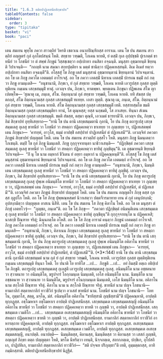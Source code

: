 ```yaml
---
title: "1.6.3 ตติยปาฏิเทสนียสิกฺขาปท"
tableOfContents: false
sidebar:
  order: 3
type: "tipitaka"
basket: "vi"
book: "paci"
---
```



<DynamicBreadcrumb />

<Division number="562" book="paci">

<Paragraph number="1627" book="paci">
เตน สมเยน พุทฺโธ ภควา สาวตฺถิยํ วิหรติ เชตวเน อนาถปิณฺฑิกสฺส อาราเม. เตน โข ปน สมเยน สาวตฺถิยํ อญฺญตรํ กุลํ อุภโตปสนฺนํ โหติ. สทฺธาย วฑฺฒติ, โภเคน หายติ, ยํ ตสฺมิํ กุเล อุปฺปชฺชติ ปุเรภตฺตํ ขาทนียํ วา โภชนียํ วา ตํ สพฺพํ ภิกฺขูนํ วิสฺสชฺเชตฺวา อปฺเปกทา อนสิตา อจฺฉนฺติ. มนุสฺสา อุชฺฌายนฺติ ขิยฺยนฺติ วิปาเจนฺติ—  “กถญฺหิ นาม สมณา สกฺยปุตฺติยา น มตฺตํ ชานิตฺวา ปฏิคฺคเหสฺสนฺติ. อิเม อิเมสํ ทตฺวา อปฺเปกทา อนสิตา อจฺฉนฺตี”ติ.
</Paragraph>

<Paragraph number="1628" book="paci">
อโสฺสสุํ โข ภิกฺขู เตสํ มนุสฺสานํ อุชฺฌายนฺตานํ ขิยฺยนฺตานํ วิปาเจนฺตานํ. อถ โข เต ภิกฺขู ภควโต เอตมตฺถํ อาโรเจสุํ. อถ โข ภควา เอตสฺมิํ นิทาเน เอตสฺมิํ ปกรเณ ธมฺมิํ กถํ กตฺวา ภิกฺขู อามนฺเตสิ—  “อนุชานามิ, ภิกฺขเว, ยํ กุลํ สทฺธาย วฑฺฒติ, โภเคน หายติ เอวรูปสฺส กุลสฺส ญตฺติทุติเยน กมฺเมน เสกฺขสมฺมุติํ ทาตุํ. เอวญฺจ ปน, ภิกฺขเว, ทาตพฺพา. พฺยตฺเตน ภิกฺขุนา ปฏิพเลน สํโฆ ญาเปตพฺโพ—
</Paragraph>

</Division>
<Division number="563" book="paci">

<Paragraph number="1629" book="paci">
‘สุณาตุ เม, ภนฺเต, สํโฆ. อิตฺถนฺนามํ กุลํ สทฺธาย วฑฺฒติ, โภเคน หายติ. ยทิ สํฆสฺส ปตฺตกลฺลํ, สํโฆ อิตฺถนฺนามสฺส กุลสฺส เสกฺขสมฺมุติํ ทเทยฺย. เอสา ญตฺติ.
</Paragraph>

<Paragraph number="1630" book="paci">
สุณาตุ เม, ภนฺเต, สํโฆ. อิตฺถนฺนามํ กุลํ สทฺธาย วฑฺฒติ, โภเคน หายติ. สํโฆ อิตฺถนฺนามสฺส กุลสฺส เสกฺขสมฺมุติํ เทติ. ยสฺสายสฺมโต ขมติ อิตฺถนฺนามสฺส กุลสฺส เสกฺขสมฺมุติยา ทานํ, โส ตุณฺหสฺส; ยสฺส นกฺขมติ, โส ภาเสยฺย.
</Paragraph>

<Paragraph number="1631" book="paci">
ทินฺนา สํเฆน อิตฺถนฺนามสฺส กุลสฺส เสกฺขสมฺมุติ. ขมติ สํฆสฺส, ตสฺมา ตุณฺหี, เอวเมตํ ธารยามี’ติ.
</Paragraph>

<Paragraph number="1632" book="paci">
เอวญฺจ ปน, ภิกฺขเว, อิมํ สิกฺขาปทํ อุทฺทิเสยฺยาถ—
</Paragraph>

<Paragraph number="1633" book="paci">
<Emphasis>“ยานิ โข ปน ตานิ เสกฺขสมฺมตานิ กุลานิ, โย ปน ภิกฺขุ ตถารูเปสุ เสกฺขสมฺมเตสุ กุเลสุ ขาทนียํ วา โภชนียํ วา สหตฺถา ปฏิคฺคเหตฺวา ขาเทยฺย วา ภุญฺเชยฺย วา, ปฏิเทเสตพฺพํ เตน ภิกฺขุนา—  ‘คารยฺหํ, อาวุโส, ธมฺมํ อาปชฺชิํ อสปฺปายํ ปาฏิเทสนียํ ตํ ปฏิเทเสมี’”</Emphasis>ติ.
</Paragraph>

<Paragraph number="1634" book="paci">
เอวญฺจิทํ ภควตา ภิกฺขูนํ สิกฺขาปทํ ปญฺญตฺตํ โหติ.
</Paragraph>

</Division>
<Division number="564" book="paci">

<Paragraph number="1635" book="paci">
เตน โข ปน สมเยน สาวตฺถิยํ อุสฺสโว โหติ. มนุสฺสา ภิกฺขู นิมนฺเตตฺวา โภเชนฺติ. ตมฺปิ โข กุลํ ภิกฺขู นิมนฺเตสิ. ภิกฺขู กุกฺกุจฺจายนฺตา นาธิวาเสนฺติ—  “ปฏิกฺขิตฺตํ ภควตา เสกฺขสมฺมเตสุ กุเลสุ ขาทนียํ วา โภชนียํ วา สหตฺถา ปฏิคฺคเหตฺวา ขาทิตุํ ภุญฺชิตุนฺ”ติ. เต อุชฺฌายนฺติ ขิยฺยนฺติ วิปาเจนฺติ—  “กิํ นุ โข นาม อมฺหากํ ชีวิเตน ยํ อยฺยา อมฺหากํ น ปฏิคฺคณฺหนฺตี”ติ.
</Paragraph>

<Paragraph number="1636" book="paci">
อโสฺสสุํ โข ภิกฺขู เตสํ มนุสฺสานํ อุชฺฌายนฺตานํ ขิยฺยนฺตานํ วิปาเจนฺตานํ. อถ โข เต ภิกฺขู ภควโต เอตมตฺถํ อาโรเจสุํ. อถ โข ภควา เอตสฺมิํ นิทาเน เอตสฺมิํ ปกรเณ ธมฺมิํ กถํ กตฺวา ภิกฺขู อามนฺเตสิ—  “อนุชานามิ, ภิกฺขเว, นิมนฺติเตน เสกฺขสมฺมเตสุ กุเลสุ ขาทนียํ วา โภชนียํ วา สหตฺถา ปฏิคฺคเหตฺวา ขาทิตุํ ภุญฺชิตุํ. เอวญฺจ ปน, ภิกฺขเว, อิมํ สิกฺขาปทํ อุทฺทิเสยฺยาถ—
</Paragraph>

<Paragraph number="1637" book="paci">
<Emphasis>“ยานิ โข ปน ตานิ เสกฺขสมฺมตานิ กุลานิ, โย ปน ภิกฺขุ ตถารูเปสุ เสกฺขสมฺมเตสุ กุเลสุ ปุพฺเพ อนิมนฺติโต ขาทนียํ วา โภชนียํ วา สหตฺถา ปฏิคฺคเหตฺวา ขาเทยฺย วา ภุญฺเชยฺย วา</Emphasis>, <Emphasis>ปฏิเทเสตพฺพํ เตน ภิกฺขุนา—  ‘คารยฺหํ, อาวุโส, ธมฺมํ อาปชฺชิํ อสปฺปายํ ปาฏิเทสนียํ, ตํ ปฏิเทเสมี’”</Emphasis>ติ.
</Paragraph>

<Paragraph number="1638" book="paci">
เอวญฺจิทํ ภควตา ภิกฺขูนํ สิกฺขาปทํ ปญฺญตฺตํ โหติ.
</Paragraph>

</Division>
<Division number="565" book="paci">

<Paragraph number="1639" book="paci">
เตน โข ปน สมเยน อญฺญตโร ภิกฺขุ ตสฺส กุลสฺส กุลูปโก โหติ. อถ โข โส ภิกฺขุ ปุพฺพณฺหสมยํ นิวาเสตฺวา ปตฺตจีวรมาทาย เยน ตํ กุลํ เตนุปสงฺกมิ; อุปสงฺกมิตฺวา ปญฺญตฺเต อาสเน นิสีทิ. เตน โข ปน สมเยน โส ภิกฺขุ คิลาโน โหติ. อถ โข เต มนุสฺสา ตํ ภิกฺขุํ เอตทโวจุํ—  “ภุญฺชถ, ภนฺเต”ติ. อถ โข โส ภิกฺขุ—  “ภควตา ปฏิกฺขิตฺตํ อนิมนฺติเตน เสกฺขสมฺมเตสุ กุเลสุ ขาทนียํ วา โภชนียํ วา สหตฺถา ปฏิคฺคเหตฺวา ขาทิตุํ ภุญฺชิตุนฺ”ติ กุกฺกุจฺจายนฺโต น ปฏิคฺคเหสิ; นาสกฺขิ ปิณฺฑาย จริตุํ; ฉินฺนภตฺโต อโหสิ.
</Paragraph>

<Paragraph number="1640" book="paci">
อถ โข โส ภิกฺขุ อารามํ คนฺตฺวา ภิกฺขูนํ เอตมตฺถํ อาโรเจสิ. ภิกฺขู ภควโต เอตมตฺถํ อาโรเจสุํ. อถ โข ภควา เอตสฺมิํ นิทาเน เอตสฺมิํ ปกรเณ ธมฺมิํ กถํ กตฺวา ภิกฺขู อามนฺเตสิ—  “อนุชานามิ, ภิกฺขเว, คิลาเนน ภิกฺขุนา เสกฺขสมฺมเตสุ กุเลสุ ขาทนียํ วา โภชนียํ วา สหตฺถา ปฏิคฺคเหตฺวา ขาทิตุํ ภุญฺชิตุํ. เอวญฺจ ปน, ภิกฺขเว, อิมํ สิกฺขาปทํ อุทฺทิเสยฺยาถ—
</Paragraph>

</Division>
<Division number="566" book="paci">

<Paragraph number="1641" book="paci">
<Emphasis>“ยานิ โข ปน ตานิ เสกฺขสมฺมตานิ กุลานิ, โย ปน ภิกฺขุ ตถารูเปสุ เสกฺขสมฺมเตสุ กุเลสุ ปุพฺเพ อนิมนฺติโต อคิลาโน ขาทนียํ วา โภชนียํ วา สหตฺถา ปฏิคฺคเหตฺวา ขาเทยฺย วา ภุญฺเชยฺย วา, ปฏิเทเสตพฺพํ เตน ภิกฺขุนา—  ‘คารยฺหํ, อาวุโส, ธมฺมํ อาปชฺชิํ อสปฺปายํ ปาฏิเทสนียํ, ตํ ปฏิเทเสมี’”</Emphasis>ติ. (*3*:<Emphasis>144</Emphasis>)
</Paragraph>

</Division>
<Division number="567" book="paci">

<Paragraph number="1642" book="paci">
<Emphasis>ยานิ โข ปน ตานิ เสกฺขสมฺมตานิ กุลานี</Emphasis>ติ เสกฺขสมฺมตํ นาม กุลํ ยํ กุลํ สทฺธาย วฑฺฒติ, โภเคน หายติ. เอวรูปสฺส กุลสฺส ญตฺติทุติเยน กมฺเมน เสกฺขสมฺมุติ ทินฺนา โหติ.
</Paragraph>

<Paragraph number="1643" book="paci">
<Emphasis>โย ปนา</Emphasis>ติ โย ยาทิโส …เป…  <Emphasis>ภิกฺขู</Emphasis>ติ …เป…  อยํ อิมสฺมิํ อตฺเถ อธิปฺเปโต ภิกฺขูติ.
</Paragraph>

<Paragraph number="1644" book="paci">
<Emphasis>ตถารูเปสุ เสกฺขสมฺมเตสุ กุเลสู</Emphasis>ติ เอวรูเปสุ เสกฺขสมฺมเตสุ กุเลสุ.
</Paragraph>

<Paragraph number="1645" book="paci">
<Emphasis>อนิมนฺติโต</Emphasis> นาม อชฺชตนาย วา สฺวาตนาย วา อนิมนฺติโต, ฆรูปจารํ โอกฺกมนฺเต นิมนฺเตติ, เอโส อนิมนฺติโต นาม.
</Paragraph>

<Paragraph number="1646" book="paci">
<Emphasis>นิมนฺติโต</Emphasis> นาม อชฺชตนาย วา สฺวาตนาย วา นิมนฺติโต, ฆรูปจารํ อโนกฺกมนฺเต นิมนฺเตติ, เอโส นิมนฺติโต นาม.
</Paragraph>

<Paragraph number="1647" book="paci">
<Emphasis>อคิลาโน</Emphasis> นาม สกฺโกติ ปิณฺฑาย จริตุํ.
</Paragraph>

<Paragraph number="1648" book="paci">
<Emphasis>คิลาโน</Emphasis> นาม น สกฺโกติ ปิณฺฑาย จริตุํ.
</Paragraph>

<Paragraph number="1649" book="paci">
<Emphasis>ขาทนียํ</Emphasis> นาม ปญฺจ โภชนานิ—  ยามกาลิกํ สตฺตาหกาลิกํ ยาวชีวิกํ ฐเปตฺวา อวเสสํ ขาทนียํ นาม.
</Paragraph>

<Paragraph number="1650" book="paci">
<Emphasis>โภชนียํ</Emphasis> นาม ปญฺจ โภชนานิ—  โอทโน, กุมฺมาโส, สตฺตุ, มจฺโฉ, มํสํ.
</Paragraph>

<Paragraph number="1651" book="paci">
อนิมนฺติโต อคิลาโน “ขาทิสฺสามิ ภุญฺชิสฺสามี”ติ ปฏิคฺคณฺหาติ, อาปตฺติ ทุกฺกฏสฺส. อชฺโฌหาเร อชฺโฌหาเร อาปตฺติ ปาฏิเทสนียสฺส.
</Paragraph>

</Division>
<Division number="568" book="paci">

<Paragraph number="1652" book="paci">
เสกฺขสมฺมเต เสกฺขสมฺมตสญฺญี อนิมนฺติโต อคิลาโน ขาทนียํ วา โภชนียํ วา สหตฺถา ปฏิคฺคเหตฺวา ขาทติ วา ภุญฺชติ วา, อาปตฺติ ปาฏิเทสนียสฺส. เสกฺขสมฺมเต เวมติโก …เป…  เสกฺขสมฺมเต อเสกฺขสมฺมตสญฺญี อนิมนฺติโต อคิลาโน ขาทนียํ วา โภชนียํ วา สหตฺถา ปฏิคฺคเหตฺวา ขาทติ วา ภุญฺชติ วา, อาปตฺติ ปาฏิเทสนียสฺส.
</Paragraph>

<Paragraph number="1653" book="paci">
ยามกาลิกํ สตฺตาหกาลิกํ ยาวชีวิกํ อาหารตฺถาย ปฏิคฺคณฺหาติ, อาปตฺติ ทุกฺกฏสฺส. อชฺโฌหาเร อชฺโฌหาเร อาปตฺติ ทุกฺกฏสฺส. อเสกฺขสมฺมเต เสกฺขสมฺมตสญฺญี, อาปตฺติ ทุกฺกฏสฺส. อเสกฺขสมฺมเต เวมติโก, อาปตฺติ ทุกฺกฏสฺส. อเสกฺขสมฺมเต อเสกฺขสมฺมตสญฺญี, อนาปตฺติ.
</Paragraph>

</Division>
<Division number="569" book="paci">

<Paragraph number="1654" book="paci">
อนาปตฺติ—  นิมนฺติตสฺส, คิลานสฺส, นิมนฺติตสฺส วา คิลานสฺส วา เสสกํ ภุญฺชติ, อญฺเญสํ ภิกฺขา ตตฺถ ปญฺญตฺตา โหติ, ฆรโต นีหริตฺวา เทนฺติ, นิจฺจภตฺเต, สลากภตฺเต, ปกฺขิเก, อุโปสถิเก, ปาฏิปทิเก, ยามกาลิกํ สตฺตาหกาลิกํ ยาวชีวิกํ—  “สติ ปจฺจเย ปริภุญฺชา”ติ เทติ, อุมฺมตฺตกสฺส, อาทิกมฺมิกสฺสาติ.

</Paragraph>
</Division>

<Paragraph number="1655" type="center" book="paci">
ตติยปาฏิเทสนียสิกฺขาปทํ นิฏฺฐิตํ.
</Paragraph>